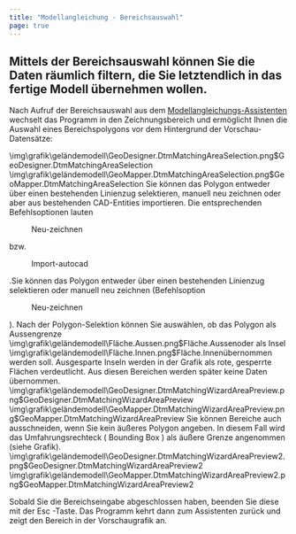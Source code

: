 ```yaml
---
title: "Modellangleichung - Bereichsauswahl"
page: true
---
```

## Mittels der Bereichsauswahl k&#246;nnen Sie die Daten r&#228;umlich filtern, die Sie letztendlich in das fertige Modell &#252;bernehmen wollen.

Nach Aufruf der Bereichsauswahl aus dem [Modellangleichungs-Assistenten](../gelaendemodell/modellangleichung)
 wechselt das Programm in den Zeichnungsbereich und erm&#246;glicht Ihnen die Auswahl eines Bereichspolygons vor dem Hintergrund der Vorschau-Datens&#228;tze:

<GeoDesigner>
<Image>\img\grafik\geländemodell\GeoDesigner.DtmMatchingAreaSelection.png$GeoDesigner.DtmMatchingAreaSelection</Image>
</GeoDesigner>
<GeoMapper>
<Image>\img\grafik\geländemodell\GeoMapper.DtmMatchingAreaSelection.png$GeoMapper.DtmMatchingAreaSelection</Image>
</GeoMapper>


<Success>
<GeoDesigner>Sie k&#246;nnen das Polygon entweder &#252;ber einen bestehenden Linienzug selektieren, manuell neu zeichnen oder aber aus bestehenden CAD-Entities importieren.
Die entsprechenden Befehlsoptionen lauten  <Menu>Neu-zeichnen</Menu>  bzw.  <Menu>Import-autocad</Menu> .</GeoDesigner><GeoMapper>Sie k&#246;nnen das Polygon entweder &#252;ber einen bestehenden Linienzug selektieren oder manuell neu zeichnen (Befehlsoption  <Menu>Neu-zeichnen</Menu> ).</GeoMapper>
Nach der Polygon-Selektion k&#246;nnen Sie ausw&#228;hlen, ob das Polygon als Aussengrenze<Image>\img\grafik\geländemodell\Fläche.Aussen.png$Fläche.Aussen</Image>oder als Insel<Image>\img\grafik\geländemodell\Fläche.Innen.png$Fläche.Innen</Image>&#252;bernommen werden soll.
</Success>

<Success>
Ausgesparte Inseln werden in der Grafik als rote, gesperrte Fl&#228;chen verdeutlicht. Aus diesen Bereichen werden sp&#228;ter keine Daten &#252;bernommen.
<GeoDesigner>
<Image>\img\grafik\geländemodell\GeoDesigner.DtmMatchingWizardAreaPreview.png$GeoDesigner.DtmMatchingWizardAreaPreview</Image>
</GeoDesigner>
<GeoMapper>
<Image>\img\grafik\geländemodell\GeoMapper.DtmMatchingWizardAreaPreview.png$GeoMapper.DtmMatchingWizardAreaPreview</Image>
</GeoMapper>
</Success>

<Success>
Sie k&#246;nnen Bereiche auch ausschneiden, wenn Sie kein &#228;u&#223;eres Polygon angeben. In diesem Fall wird das Umfahrungsrechteck ( <Italic> Bounding Box </Italic> ) als &#228;u&#223;ere Grenze angenommen (siehe Grafik).
<GeoDesigner>
<Image>\img\grafik\geländemodell\GeoDesigner.DtmMatchingWizardAreaPreview2.png$GeoDesigner.DtmMatchingWizardAreaPreview2</Image>
</GeoDesigner>
<GeoMapper>
<Image>\img\grafik\geländemodell\GeoMapper.DtmMatchingWizardAreaPreview2.png$GeoMapper.DtmMatchingWizardAreaPreview2</Image>
</GeoMapper>
</Success>


Sobald Sie die Bereichseingabe abgeschlossen haben, beenden Sie diese mit der  <Border>Esc</Border> -Taste. Das Programm kehrt dann zum Assistenten zur&#252;ck und zeigt den Bereich in der Vorschaugrafik an.